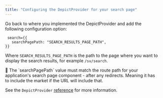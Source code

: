 ```yaml
---
title: "Configuring the DepictProvider for your search page"
---
```


Go back to where you implemented the DepictProvider and add the following configuration option:

```tsx
 search={{
   searchPagePath: "SEARCH_RESULTS_PAGE_PATH",
}}
```

Where `SEARCH_RESULTS_PAGE_PATH` is the path to the page where you want to display the search results, for example `/sv/search`.

<Warning>
    📘 The `searchPagePath` value must match the route path for your application's search page component - after any redirects. Meaning it has to include the market if the URL will include that.
</Warning>

See the `DepictProvider` [reference](/reference/search-sdk/search-react-sdk#the-depictprovider-component) for more information.